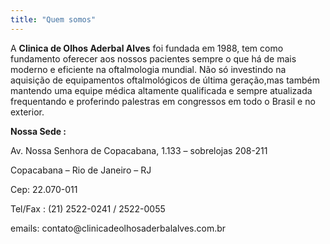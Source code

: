 ```yaml
---
title: "Quem somos"
---
```


A **Clinica de Olhos Aderbal Alves** foi fundada em 1988, tem como fundamento oferecer aos nossos pacientes sempre o que há de mais moderno e eficiente na oftalmologia mundial. Não só investindo na aquisição de equipamentos oftalmológicos de última geração,mas também mantendo uma equipe médica altamente qualificada e sempre atualizada frequentando e proferindo palestras em congressos em todo o Brasil e no exterior.

**Nossa Sede :**

Av. Nossa Senhora de Copacabana, 1.133 – sobrelojas 208-211

Copacabana – Rio de Janeiro – RJ

Cep: 22.070-011

Tel/Fax : (21) 2522-0241 / 2522-0055

emails: contato\@clinicadeolhosaderbalalves.com.br
